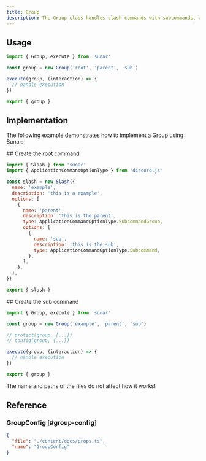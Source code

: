 ```yaml
---
title: Group
description: The Group class handles slash commands with subcommands, allowing for structured and efficient management of hierarchical commands under a single root.
---
```


<Links>
  <Link label="Source" icon="github" link="https://github.com/sunarjs/sunar/blob/main/packages/sunar/src/builders/group.ts" />
  <Link label="ChatInputCommandInteraction" icon="discordjs" link="https://discord.js.org/docs/packages/discord.js/main/ChatInputCommandInteraction:Class" />
  <Link label="API Reference" icon="discord" link="https://discord.com/developers/docs/interactions/application-commands#subcommands-and-subcommand-groups" />
</Links>

## Usage

```js
import { Group, execute } from 'sunar'

const group = new Group('root', 'parent', 'sub')

execute(group, (interaction) => {
  // handle execution
})

export { group }
```

## Implementation

The following example demonstrates how to implement a Group using Sunar:

<Steps>

<Step>
## Create the root command

```js title="src/commands/example/root.js"
import { Slash } from 'sunar'
import { ApplicationCommandOptionType } from 'discord.js'

const slash = new Slash({
  name: 'example',
  description: 'this is a example',
  options: [
    {
      name: 'parent',
      description: 'this is the parent',
      type: ApplicationCommandOptionType.SubcommandGroup,
      options: [
        {
          name: 'sub',
          description: 'this is the sub',
          type: ApplicationCommandOptionType.Subcommand,
        },
      ],
    },
  ],
})

export { slash }
```

</Step>

<Step>
## Create the sub command

```js title="src/commands/example/parent/sub.js"
import { Group, execute } from 'sunar'

const group = new Group('example', 'parent', 'sub')

// protect(group, [...])
// config(group, {...})

execute(group, (interaction) => {
  // handle execution
})

export { group }
```

</Step>

<Callout>The name and paths of the files do not affect how it works!</Callout>

</Steps>

## Reference

### GroupConfig [#group-config]

```json doc-gen:typescript
{
  "file": "./content/docs/props.ts",
  "name": "GroupConfig"
}
```
